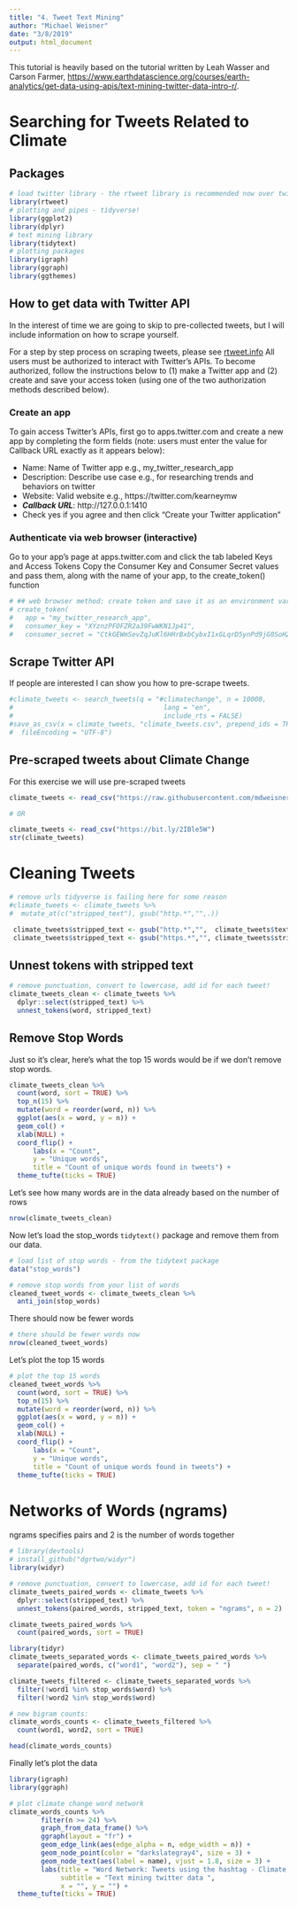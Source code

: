 ```yaml
---
title: "4. Tweet Text Mining"
author: "Michael Weisner"
date: "3/8/2019"
output: html_document
---
```


This tutorial is heavily based on the tutorial written by Leah Wasser and Carson Farmer, [https://www.earthdatascience.org/courses/earth-analytics/get-data-using-apis/text-mining-twitter-data-intro-r/](here).

# Searching for Tweets Related to Climate

## Packages
```r
# load twitter library - the rtweet library is recommended now over twitteR
library(rtweet)
# plotting and pipes - tidyverse!
library(ggplot2)
library(dplyr)
# text mining library
library(tidytext)
# plotting packages
library(igraph)
library(ggraph)
library(ggthemes)
```

## How to get data with Twitter API

In the interest of time we are going to skip to pre-collected tweets, but I will include information on how to scrape yourself. 

For a step by step process on scraping tweets, please see [rtweet.info](https://rtweet.info)
All users must be authorized to interact with Twitter’s APIs. To become authorized, follow the instructions below to (1) make a Twitter app and (2) create and save your access token (using one of the two authorization methods described below).

### Create an app
To gain access Twitter’s APIs, first go to apps.twitter.com and create a new app by completing the form fields (note: users must enter the value for Callback URL exactly as it appears below):

+ Name: Name of Twitter app e.g., my_twitter_research_app
+ Description: Describe use case e.g., for researching trends and behaviors on twitter
+ Website: Valid website e.g., https://twitter.com/kearneymw
+ ***Callback URL***: http://127.0.0.1:1410
+ Check yes if you agree and then click “Create your Twitter application”

### Authenticate via web browser (interactive)
Go to your app’s page at apps.twitter.com and click the tab labeled Keys and Access Tokens
Copy the Consumer Key and Consumer Secret values and pass them, along with the name of your app, to the create_token() function

```r
# ## web browser method: create token and save it as an environment variable
# create_token(
#   app = "my_twitter_research_app",
#   consumer_key = "XYznzPFOFZR2a39FwWKN1Jp41",
#   consumer_secret = "CtkGEWmSevZqJuKl6HHrBxbCybxI1xGLqrD5ynPd9jG0SoHZbD")
```

## Scrape Twitter API
If people are interested I can show you how to pre-scrape tweets.
```r
#climate_tweets <- search_tweets(q = "#climatechange", n = 10000,
#                                      lang = "en",
#                                      include_rts = FALSE)
#save_as_csv(x = climate_tweets, "climate_tweets.csv", prepend_ids = TRUE, na = "NA",
#  fileEncoding = "UTF-8")
```

## Pre-scraped tweets about Climate Change
For this exercise we will use pre-scraped tweets
```r
climate_tweets <- read_csv("https://raw.githubusercontent.com/mdweisner/textmining_workshop/master/climate_tweets.csv")

# OR

climate_tweets <- read_csv("https://bit.ly/2IBle5W")
str(climate_tweets)
```

# Cleaning Tweets
```r
# remove urls tidyverse is failing here for some reason
#climate_tweets <- climate_tweets %>%
#  mutate_at(c("stripped_text"), gsub("http.*","",.))

 climate_tweets$stripped_text <- gsub("http.*","",  climate_tweets$text)
 climate_tweets$stripped_text <- gsub("https.*","", climate_tweets$stripped_text)
```

## Unnest tokens with stripped text
```r
# remove punctuation, convert to lowercase, add id for each tweet!
climate_tweets_clean <- climate_tweets %>%
  dplyr::select(stripped_text) %>%
  unnest_tokens(word, stripped_text)
```


## Remove Stop Words

Just so it's clear, here's what the top 15 words would be if we don't remove stop words.

```r
climate_tweets_clean %>%
  count(word, sort = TRUE) %>%
  top_n(15) %>%
  mutate(word = reorder(word, n)) %>%
  ggplot(aes(x = word, y = n)) +
  geom_col() +
  xlab(NULL) +
  coord_flip() +
      labs(x = "Count",
      y = "Unique words",
      title = "Count of unique words found in tweets") +
  theme_tufte(ticks = TRUE)
```

Let's see how many words are in the data already based on the number of rows

```r
nrow(climate_tweets_clean)
```

Now let's load the stop_words `tidytext()` package and remove them from our data.
```r
# load list of stop words - from the tidytext package
data("stop_words")

# remove stop words from your list of words
cleaned_tweet_words <- climate_tweets_clean %>%
  anti_join(stop_words)
```

There should now be fewer words
```r
# there should be fewer words now
nrow(cleaned_tweet_words)
```

Let's plot the top 15 words
```r
# plot the top 15 words
cleaned_tweet_words %>%
  count(word, sort = TRUE) %>%
  top_n(15) %>%
  mutate(word = reorder(word, n)) %>%
  ggplot(aes(x = word, y = n)) +
  geom_col() +
  xlab(NULL) +
  coord_flip() +
      labs(x = "Count",
      y = "Unique words",
      title = "Count of unique words found in tweets") +
  theme_tufte(ticks = TRUE)
```

# Networks of Words (ngrams)

ngrams specifies pairs and 2 is the number of words together

```r
# library(devtools)
# install_github("dgrtwo/widyr")
library(widyr)

# remove punctuation, convert to lowercase, add id for each tweet!
climate_tweets_paired_words <- climate_tweets %>%
  dplyr::select(stripped_text) %>%
  unnest_tokens(paired_words, stripped_text, token = "ngrams", n = 2)

climate_tweets_paired_words %>%
  count(paired_words, sort = TRUE)
```

```r
library(tidyr)
climate_tweets_separated_words <- climate_tweets_paired_words %>%
  separate(paired_words, c("word1", "word2"), sep = " ")

climate_tweets_filtered <- climate_tweets_separated_words %>%
  filter(!word1 %in% stop_words$word) %>%
  filter(!word2 %in% stop_words$word)

# new bigram counts:
climate_words_counts <- climate_tweets_filtered %>%
  count(word1, word2, sort = TRUE)

head(climate_words_counts)
```

Finally let's plot the data

```r
library(igraph)
library(ggraph)

# plot climate change word network
climate_words_counts %>%
        filter(n >= 24) %>%
        graph_from_data_frame() %>%
        ggraph(layout = "fr") +
        geom_edge_link(aes(edge_alpha = n, edge_width = n)) +
        geom_node_point(color = "darkslategray4", size = 3) +
        geom_node_text(aes(label = name), vjust = 1.8, size = 3) +
        labs(title = "Word Network: Tweets using the hashtag - Climate Change",
             subtitle = "Text mining twitter data ",
             x = "", y = "") +
  theme_tufte(ticks = TRUE)
```




